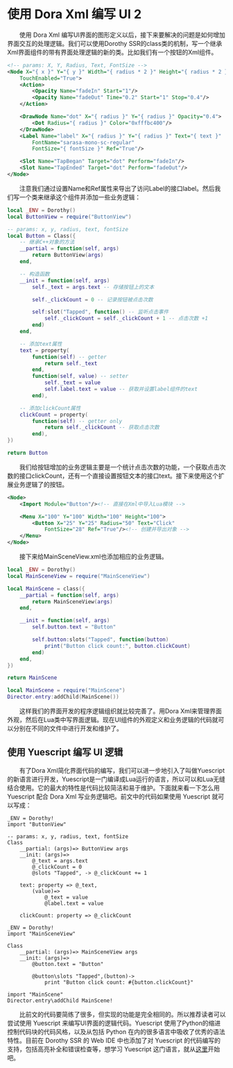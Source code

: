 
# 使用 Dora Xml 编写 UI 2

&emsp;&emsp;使用 Dora Xml 编写UI界面的图形定义以后，接下来要解决的问题是如何增加界面交互的处理逻辑。我们可以使用Dorothy SSR的class类的机制，写一个继承Xml界面组件的带有界面处理逻辑的新的类。比如我们有一个按钮的Xml组件。

```xml title="ButtonView.xml"
<!-- params: X, Y, Radius, Text, FontSize -->
<Node X="{ x }" Y="{ y }" Width="{ radius * 2 }" Height="{ radius * 2 }"
	TouchEnabled="True">
	<Action>
		<Opacity Name="fadeIn" Start="1"/>
		<Opacity Name="fadeOut" Time="0.2" Start="1" Stop="0.4"/>
	</Action>

	<DrawNode Name="dot" X="{ radius }" Y="{ radius }" Opacity="0.4">
		<Dot Radius="{ radius }" Color="0xfffbc400"/>
	</DrawNode>
	<Label Name="label" X="{ radius }" Y="{ radius }" Text="{ text }"
		FontName="sarasa-mono-sc-regular"
		FontSize="{ fontSize }" Ref="True"/>

	<Slot Name="TapBegan" Target="dot" Perform="fadeIn"/>
	<Slot Name="TapEnded" Target="dot" Perform="fadeOut"/>
</Node>
```

&emsp;&emsp;注意我们通过设置Name和Ref属性来导出了访问Label的接口label。然后我们写一个类来继承这个组件并添加一些业务逻辑：

```lua title="Button.lua"
local _ENV = Dorothy()
local ButtonView = require("ButtonView")

-- params: x, y, radius, text, fontSize
local Button = Class({
	-- 继承C++对象的方法
	__partial = function(self, args)
		return ButtonView(args)
	end,

	-- 构造函数
	__init = function(self, args)
		self._text = args.text -- 存储按钮上的文本

		self._clickCount = 0 -- 记录按钮被点击次数

		self:slot("Tapped", function() -- 监听点击事件
			self._clickCount = self._clickCount + 1 -- 点击次数 +1
		end)
	end,

	-- 添加text属性
	text = property(
		function(self) -- getter
			return self._text
		end,
		function(self, value) -- setter
			self._text = value
			self.label.text = value -- 获取并设置label组件的text
		end),

	-- 添加clickCount属性
	clickCount = property(
		function(self) -- getter only
			return self._clickCount -- 获取点击次数
		end),
})

return Button
```

&emsp;&emsp;我们给按钮增加的业务逻辑主要是一个统计点击次数的功能，一个获取点击次数的接口clickCount，还有一个直接设置按钮文本的接口text。接下来使用这个扩展业务逻辑了的按钮。

```xml title="MainSceneView.xml"
<Node>
	<Import Module="Button"/><!-- 直接在Xml中导入Lua模块 -->

	<Menu X="100" Y="100" Width="100" Height="100">
		<Button X="25" Y="25" Radius="50" Text="Click"
			FontSize="28" Ref="True"/><!-- 创建并导出对象 -->
	</Menu>
</Node>
```

&emsp;&emsp;接下来给MainSceneView.xml也添加相应的业务逻辑。

```lua title="MainScene.lua"
local _ENV = Dorothy()
local MainSceneView = require("MainSceneView")

local MainScene = class({
	__partial = function(self, args)
		return MainSceneView(args)
	end,

	__init = function(self, args)
		self.button.text = "Button"

		self.button:slots("Tapped", function(button)
			print("Button click count:", button.clickCount)
		end)
	end,
})

return MainScene
```

```lua title="init.lua"
local MainScene = require("MainScene")
Director.entry:addChild(MainScene())
```

&emsp;&emsp;这样我们的界面开发的程序逻辑组织就比较完善了。用Dora Xml来管理界面外观，然后在Lua类中写界面逻辑。现在UI组件的外观定义和业务逻辑的代码就可以分别在不同的文件中进行开发和维护了。

## 使用 Yuescript 编写 UI 逻辑

&emsp;&emsp;有了Dora Xml简化界面代码的编写，我们可以进一步地引入了叫做Yuescript的新语言进行开发，Yuescript是一门编译成Lua运行的语言，所以可以和Lua无缝结合使用。它的最大的特性是代码比较简洁和易于维护。下面就来看一下怎么用 Yuescript 配合 Dora Xml 写业务逻辑吧。前文中的代码如果使用 Yuescript 就可以写成：

```yue title="Button.yue"
_ENV = Dorothy!
import "ButtonView"

-- params: x, y, radius, text, fontSize
Class
	__partial: (args)=> ButtonView args
	__init: (args)=>
		@_text = args.text
		@_clickCount = 0
		@slots "Tapped", -> @_clickCount += 1

	text: property => @_text,
		(value)=>
			@_text = value
			@label.text = value

	clickCount: property => @_clickCount
```

```yue title="MainScene.yue"
_ENV = Dorothy!
import "MainSceneView"

Class
	__partial: (args)=> MainSceneView args
	__init: (args)=>
		@button.text = "Button"

		@button\slots "Tapped",(button)->
			print "Button click count: #{button.clickCount}"
```

```yue title="init.yue"
import "MainScene"
Director.entry\addChild MainScene!
```

&emsp;&emsp;比前文的代码要简练了很多，但实现的功能是完全相同的。所以推荐读者可以尝试使用 Yuescript 来编写UI界面的逻辑代码。Yuescript 使用了Python的缩进控制代码块的代码风格，以及从包括 Python 在内的很多语言中吸收了优秀的语法特性。目前在 Dorothy SSR 的 Web IDE 中也添加了对 Yuescript 的代码编写的支持，包括高亮补全和错误检查等，想学习 Yuescript 这门语言，就从[这里](https://yuescript.org/doc)开始吧。
